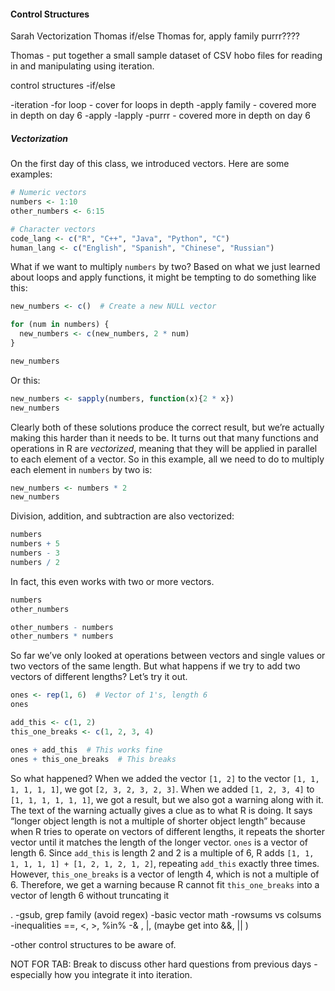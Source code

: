 #### Control Structures {.tabset} 
Sarah Vectorization
Thomas if/else
Thomas for, apply family
purrr????

Thomas - put together a small sample dataset of CSV hobo files for reading in and manipulating using iteration.

control structures
-if/else
  
-iteration 
    -for loop - cover for loops in depth
    -apply family - covered more in depth on day 6
      -apply
      -lapply
    -purrr - covered more in depth on day 6

##### Vectorization

On the first day of this class, we introduced vectors. Here are some examples:

```r
# Numeric vectors
numbers <- 1:10
other_numbers <- 6:15

# Character vectors
code_lang <- c("R", "C++", "Java", "Python", "C")
human_lang <- c("English", "Spanish", "Chinese", "Russian")
```

What if we want to multiply `numbers` by two? Based on what we just learned about loops and apply functions, it might be tempting to do something like this:

```r
new_numbers <- c()  # Create a new NULL vector

for (num in numbers) {
  new_numbers <- c(new_numbers, 2 * num)
}

new_numbers
```

Or this:

```r
new_numbers <- sapply(numbers, function(x){2 * x})
new_numbers
```

Clearly both of these solutions produce the correct result, but we're actually making this harder than it needs to be. It turns out that many functions and operations in R are *vectorized*, meaning that they will be applied in parallel to each element of a vector. So in this example, all we need to do to multiply each element in `numbers` by two is:

```r
new_numbers <- numbers * 2
new_numbers
```

Division, addition, and subtraction are also vectorized:

```r
numbers
numbers + 5
numbers - 3
numbers / 2
```

In fact, this even works with two or more vectors.

```r
numbers
other_numbers

other_numbers - numbers
other_numbers * numbers
```

So far we've only looked at operations between vectors and single values or two vectors of the same length. But what happens if we try to add two vectors of different lengths? Let's try it out.

```r
ones <- rep(1, 6)  # Vector of 1's, length 6
ones

add_this <- c(1, 2)
this_one_breaks <- c(1, 2, 3, 4)

ones + add_this  # This works fine
ones + this_one_breaks  # This breaks
```

So what happened? When we added the vector `[1, 2]` to the vector `[1, 1, 1, 1, 1, 1]`, we got `[2, 3, 2, 3, 2, 3]`. When we added `[1, 2, 3, 4]` to `[1, 1, 1, 1, 1, 1]`, we got a result, but we also got a warning along with it. The text of the warning actually gives a clue as to what R is doing. It says "longer object length is not a multiple of shorter object length" because when R tries to operate on vectors of different lengths, it repeats the shorter vector until it matches the length of the longer vector.
`ones` is a vector of length 6. Since `add_this` is length 2 and 2 is a multiple of 6, R adds `[1, 1, 1, 1, 1, 1] + [1, 2, 1, 2, 1, 2]`, repeating `add_this` exactly three times. However, `this_one_breaks` is a vector of length 4, which is not a multiple of 6. Therefore, we get a warning because R cannot fit `this_one_breaks` into a vector of length 6 without truncating it

. 
    -gsub, grep family (avoid regex)
    -basic vector math
      -rowsums vs colsums
    -inequalities  ==, <, >, %in%
    -& , |, (maybe get into &&, || )

-other control structures to be aware of.

NOT FOR TAB: Break to discuss other hard questions from previous days - especially how you integrate it into iteration.